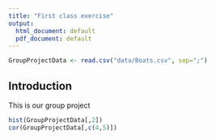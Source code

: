 ```yaml
---
title: "First class exercise"
output:
  html_document: default
  pdf_document: default
---
```


```r
GroupProjectData <- read.csv("data/Boats.csv", sep=";")

```

## Introduction

This is our group project

```r
hist(GroupProjectData[,2])
cor(GroupProjectData[,c(4,5)])
```


